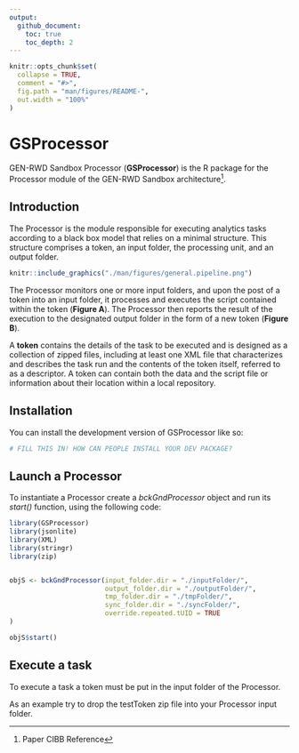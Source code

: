 ```yaml
---
output: 
  github_document:
    toc: true
    toc_depth: 2
---
```


<!-- README.md is generated from README.Rmd. Please edit that file -->

```r
knitr::opts_chunk$set(
  collapse = TRUE,
  comment = "#>",
  fig.path = "man/figures/README-",
  out.width = "100%"
)
```

# GSProcessor

<!-- badges: start -->

<!-- badges: end -->

GEN-RWD Sandbox Processor (**GSProcessor**) is the R package for the Processor module of the GEN-RWD Sandbox architecture[^1].

[^1]: Paper CIBB Reference

## Introduction

The Processor is the module responsible for executing analytics tasks according to a black box model that relies on a minimal structure. This structure comprises a token, an input folder, the processing unit, and an output folder.

```r
knitr::include_graphics("./man/figures/general.pipeline.png")
```

The Processor monitors one or more input folders, and upon the post of a token into an input folder, it processes and executes the script contained within the token (**Figure A**). The Processor then reports the result of the execution to the designated output folder in the form of a new token (**Figure** **B**).

A **token** contains the details of the task to be executed and is designed as a collection of zipped files, including at least one XML file that characterizes and describes the task run and the contents of the token itself, referred to as a descriptor. A token can contain both the data and the script file or information about their location within a local repository.

## Installation

You can install the development version of GSProcessor like so:

``` r
# FILL THIS IN! HOW CAN PEOPLE INSTALL YOUR DEV PACKAGE?
```

## Launch a Processor

To instantiate a Processor create a *bckGndProcessor* object and run its *start()* function, using the following code:

```r

library(GSProcessor)
library(jsonlite)
library(XML)
library(stringr)
library(zip)


objS <- bckGndProcessor(input_folder.dir = "./inputFolder/",
                        output_folder.dir = "./outputFolder/",
                        tmp_folder.dir = "./tmpFolder/",
                        sync_folder.dir = "./syncFolder/",
                        override.repeated.tUID = TRUE
)

objS$start()

```

## Execute a task

To execute a task a token must be put in the input folder of the Processor.

As an example try to drop the testToken zip file into your Processor input folder.

